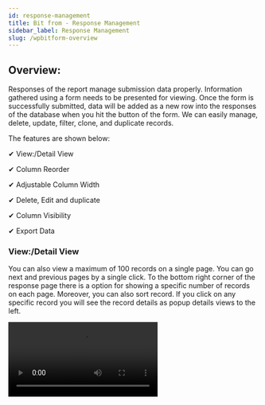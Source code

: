 ```yaml
---
id: response-management
title: Bit from - Response Management
sidebar_label: Response Management
slug: /wpbitform-overview
---
```


## Overview:
Responses of the report manage submission data properly. Information gathered using a form needs to be presented for viewing. Once the form is successfully submitted, data will be added as a new row into the responses of the database when you hit the button of the form. We can easily manage, delete, update, filter, clone, and duplicate records.

The features are shown below:

✔ View:/Detail View

✔ Column Reorder

✔ Adjustable Column Width

✔ Delete, Edit and duplicate

✔ Column Visibility

✔ Export Data




### View:/Detail View
You can also view a maximum of 100 records on a single page. You can go next and previous pages by a single click. To the bottom right corner of the response page there is a option for showing a specific number of records on each page. Moreover, you can also sort record. If you click on any specific record you will see the record details as popup details views to the left.

 <Video src="Bit-Form-responses-deatail-view" alt="Response" w="800" h="400" />

### Column Reorder
You can easily reorder column by just dragging and dropping the mouse over the column title. If you have a column name “First Name” on the first column and “Last Name” on the second column. Now you can alter their position. If you hover the mouse over the column title, an option will be available to reorder respective column positions’ back and forth.
 
 <Video src="Bit-Form-responses-column-reorder" alt="Response" w="800" h="400" />

### Adjustable Column Width
You can easily adjust column width by dragging your mouse onto it.

 <Video src="Bit-Form-responses-column-width" alt="Response" w="800" h="400" />

### Delete, Edit and duplicate
You can ***delete, edit, update or duplicate*** a specific record. You can also delete, duplicate and edit Bulk records.If you go to the very left of every specific record and click on three dots. You will find there the options will be available for delete, edit or duplicate. Suppose, you have two records with the same email = “test@test.com” so you can click on the record and delete the desired one. If you have 2000 records in your response and you want to delete them. For this you can select the multiple records together and click on the delete button to delete them together. This way you can delete all records from responses in a few attempts. You do not need to go through every record and delete them one by one.

<Video src="Bit-Form-responses-edit_delete_duplicate" alt="Response" w="800" h="400" />

### Column Visibility
You can easily ***hide and show*** columns in a single click of mouse. Suppose, you have many fields in your form and you want to show a few fields of them like ***First Name ➤ Last Name ➤ Phone ➤ Message.***  On the left side of responses you see an ***Eye icon*** . Just click on it and you will see all the fields will be available. You can put check mark only the fields you want to show and others keep unchecked.

<Video src="Bit-Form-responses-column-visibility" alt="Response" w="800" h="400" />

### Export Data
You can export all the responses management data by clicking ***Export Data***. When you click on Export data, a new window will be displayed where you will find 5 fields. These fields allow you to choose rows you want to export from Bit Form.

Follow the below instructions:

➤ Click on export data from ***Form Responses*** & a window will be shown.

<Image src="Response-Managment-Export-Data.-Bit-Form" alt="New-Form" w="1000" h="450" />

➤ How many rows to export: There you will find two options from the drop-down menu. Options are : ***All*** & ***Choose input number***. You can export all rows or you can input row numbers as you want. If you select ‘Choose input number‘ then another field ‘Enter your row number‘ will arrive.

➤ Sort By: You can sort data in ascending or descending order.

➤ Select the sort field:  You have to choose the fields that you want to sort.

➤ Export file format: You can choose 9 types of form to which you will export all data. Formats are : ***CSV, Xlsx, Xls, Fods, Ods, Prn, Text, HTML & Eth.***

➤ Export all fields: If you want to export all the fields of the row then click on ***Yes*** or you can specify the fields you need to export by clicking ***No.